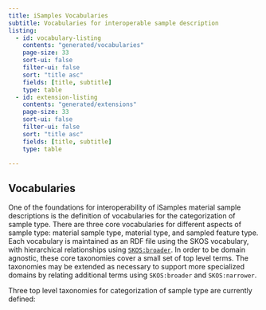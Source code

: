 ```yaml
---
title: iSamples Vocabularies
subtitle: Vocabularies for interoperable sample description
listing:
  - id: vocabulary-listing
    contents: "generated/vocabularies"
    page-size: 33
    sort-ui: false
    filter-ui: false
    sort: "title asc"
    fields: [title, subtitle]
    type: table
  - id: extension-listing
    contents: "generated/extensions"
    page-size: 33
    sort-ui: false
    filter-ui: false
    sort: "title asc"
    fields: [title, subtitle]
    type: table

---
```


## Vocabularies

One of the foundations for interoperability of iSamples material sample descriptions is the definition of vocabularies for the categorization of sample type. There are three core vocabularies for different aspects of sample type: material sample type, material type, and sampled feature type.  Each vocabulary is maintained as an RDF file using the SKOS vocabulary, with hierarchical relationships using [`SKOS:broader`](https://www.w3.org/2009/08/skos-reference/skos.html#broader). In order to be domain agnostic, these core taxonomies cover a small set of top level terms. The taxonomies may be extended as necessary to support more specialized domains by relating additional terms using `SKOS:broader` and `SKOS:narrower`.

Three top level taxonomies for categorization of sample type are currently defined:
